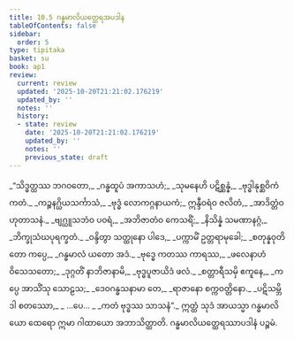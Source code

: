```yaml
---
title: 10.5 ဂန္ဓမာလိယတ္ထေရအပဒါန
tableOfContents: false
sidebar:
  order: 5
type: tipitaka
basket: su
book: ap1
review:
  current: review
  updated: '2025-10-20T21:21:02.176219'
  updated_by: ''
  notes: ''
  history:
  - state: review
    date: '2025-10-20T21:21:02.176219'
    updated_by: ''
    notes: ''
    previous_state: draft
---
```



<DynamicBreadcrumb />


<ReviewStatus review={frontmatter.review} showDetails={true} />

<HypothesisAnnotation frontmatter={frontmatter} />

<Division number="24" book="ap1" e="ch" v="20" p="149">

<Paragraph number="1796" type="verses" book="ap1">
_“သိဒ္ဓတ္ထဿ ဘဂဝတော,_  
_ဂန္ဓထူပံ အကာသဟံ;_  
_သုမနေဟိ ပဋိစ္ဆန္နံ,_  
_ဗုဒ္ဓါနုစ္ဆဝိကံ ကတံ._  

</Paragraph>

</Division>
<Division number="25" book="ap1" e="ch" v="20" p="149">

<Paragraph number="1797" type="verses" book="ap1">
_ကဉ္စနဂ္ဃိယသင်္ကာသံ,_  
_ဗုဒ္ဓံ လောကဂ္ဂနာယကံ;_  
ဣန္ဒီဝရံဝ ဇလိတံ,_  
_အာဒိတ္တံဝ ဟုတာသနံ._  

</Paragraph>

</Division>
<Division number="26" book="ap1" e="ch" v="20" p="149">

<Paragraph number="1798" type="verses" book="ap1">
_ဗျဂ္ဃူသဘံဝ ပဝရံ,_  
_အဘိဇာတံဝ ကေသရိံ;_  
_နိသိန္နံ သမဏာနဂ္ဂံ,_  
_ဘိက္ခုသံဃပုရက္ခတံ._  

</Paragraph>

</Division>
<Division number="27" book="ap1" e="ch" v="20" p="149">

<Paragraph number="1799" type="verses" book="ap1">
_ဝန္ဒိတွာ သတ္ထုနော ပါဒေ,_  
_ပက္ကာမိံ ဥတ္တရာမုခေါ;_  
_စတုန္နဝုတိတော ကပ္ပေ,_  
_ဂန္ဓမာလံ ယတော အဒံ._  

</Paragraph>

</Division>
<Division number="28" book="ap1" e="ch" v="20" p="149">

<Paragraph number="1800" type="verses" book="ap1">
_ဗုဒ္ဓေ ကတဿ ကာရဿ,_  
_ဖလေနာဟံ ဝိသေသတော;_  
_ဒုဂ္ဂတိံ နာဘိဇာနာမိ,_  
_ဗုဒ္ဓပူဇာယိဒံ ဖလံ._  

</Paragraph>

</Division>
<Division number="29" book="ap1" e="ch" v="20" p="149">

<Paragraph number="1801" type="verses" book="ap1">
_စတ္တာရီသမှိ ဧကူနေ,_  
_ကပ္ပေ အာသိံသု သောဠသ;_  
_ဒေဝဂန္ဓသနာမာ တေ,_  
_ရာဇာနော စက္ကဝတ္တိနော._  

</Paragraph>

</Division>
<Division number="30" book="ap1" e="ch" v="20" p="150">

<Paragraph number="1802" type="verses" book="ap1">
_ပဋိသမ္ဘိဒါ စတဿော,_  
_ …ပေ… _  
_ကတံ ဗုဒ္ဓဿ သာသနံ”._  

</Paragraph>

<Paragraph number="1803" book="ap1">
ဣတ္ထံ သုဒံ အာယသ္မာ ဂန္ဓမာလိယော ထေရော ဣမာ ဂါထာယော အဘာသိတ္ထာတိ.

</Paragraph>
</Division>

<Paragraph number="1804" type="center" book="ap1">
ဂန္ဓမာလိယတ္ထေရဿာပဒါနံ ပဉ္စမံ.
</Paragraph>